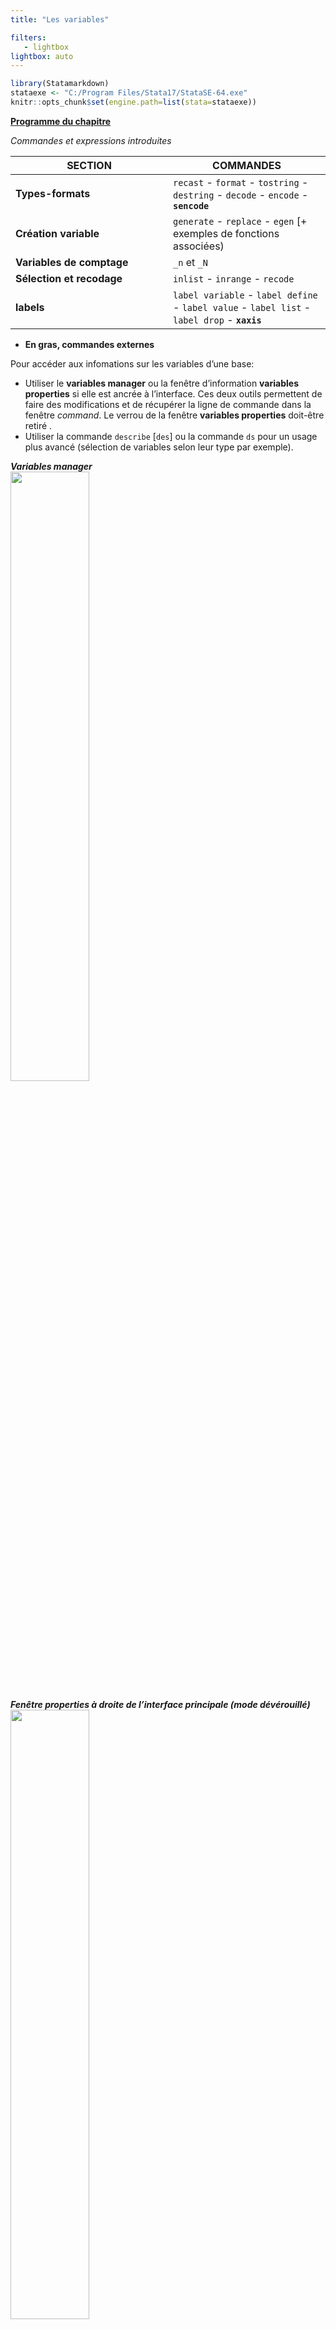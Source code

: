 ```yaml
---
title: "Les variables"

filters:
   - lightbox
lightbox: auto
---
```


```r
library(Statamarkdown)
stataexe <- "C:/Program Files/Stata17/StataSE-64.exe"
knitr::opts_chunk$set(engine.path=list(stata=stataexe))
```


[**Programme du chapitre**](https://github.com/mthevenin/formation_stata/blob/master/programmes/chapitre5.md)


*Commandes et expressions introduites*

SECTION                    | COMMANDES
-------------              | -------------
**Types-formats**          | `recast` - `format` - `tostring` - `destring` - `decode` - `encode` - **`sencode`**
**Création variable**      | `generate` - `replace` - `egen` [+ exemples de fonctions associées)
**Variables de comptage**  | `_n` et `_N`
**Sélection et recodage**  | `inlist` - `inrange` - `recode`
**labels**                 | `label variable` - `label define` - `label value` - `label list` - `label drop` - **`xaxis`**

 * **En gras, commandes externes**


Pour accéder aux infomations sur les variables d'une base:  

* Utiliser le  **variables manager** ou la fenêtre d'information **variables properties** si elle est ancrée à l'interface. Ces deux outils permettent de faire des modifications et de récupérer la ligne de commande dans la fenêtre *command*. Le verrou de la fenêtre **variables properties** doit-être retiré .
* Utiliser la commande `describe` [`des`] ou la commande `ds` pour un usage plus avancé (sélection de variables selon leur type par exemple).   


***Variables manager***   
![](img5/g1.PNG){width=50%}
<br>

***Fenêtre properties à droite de l'interface principale (mode dévérouillé)***   
![](img5/g2.PNG){width=50%}

**Commande describe**

```stata
sysuse auto, clear

describe
```


# **Types et format**


## Types


Stata gère tous les  types de variables:  numérique, caractère, date. Un type de variable est un type de stockage.

* Types numériques: *float*, *long*, *double*, *int* et *byte*.
* Types caractère: *str#* et *strL* (très grandes chaînes de caractères). # est la longueur de la chaîne de caractère, elle ne peut pas excéder 2046 pour le type *str*.

Plus d'informations: `help data types`


Modification du type de variable

* Optimisation du poids en mémoire avec `compress`
* Commande **`recast`**  

***Optimisation du poids de la base***


```stata
compress 
```


***Passage de la variable make en str3***  

En réduisant le type, on va tronquer les chaînes de caractères qui ne garderont que les 3 premières lettres, à manupiler avec prudence donc. Pour cette opération, Stata impose une confirmation avec l'option `force`.

***Variable d'origine***

```stata
des make 
list make in 1/10
```


***Modification du type***

```stata
recast str3 make, force
des make
list make in 1/10
```


##  Format

Il s'agit du format d'affichage des valeurs des variables. Ils peuvent être modifiés sans que le type soit changé (décimales, alignement....).    


Variables numérique:  
- format *g*: *général* (définition un peu obsure pour moi)
- format *f*: *fixe*
- plusieurs format d'affichage pour les variables de type dates: *%td* (date avec jour-mois-année), *%tm* (mois), *%tq* (trimestre), *%tw* (semaine). Les dates et leur manipulation sont un domaines très riche, et feront l'objet d'une courte présentation en fin de chapite.

On peut changer le format d'affichage avec la commande **`format`**. Si le format est de type général (g), il est préférable de passer à un format de type fixe (f) On peut un même format à une liste de variables.  



```stata
format %format varlist
```


**Exemple: changement du nombre de décimales** 

Dans la base *auto*, la variable *gear_ratio* est de format fixe à 2 décimales (%6.2f). Pour supprimer, à l'affichage, les deux décimales:
afficher les valeurs sans décimales.  



```stata
list gear_ratio in 1/10
```


```stata
format %6.0f gear_ratio
list gear_ratio in 1/10
```


**Exemple: aligner le nombre décimal reporté avec `summarize` sur le format de la variable**

Avec l'option `format` appliquée à la commande `summarize` on peut automatiquement réduire le nombre de décimales reportées dans l'output 


```stata
sum gear_ratio
sum gear_ratio, d
```


Avec l'option **`format`**


```stata
sum gear_ratio, format
sum gear_ratio, d format
```



## Modification du type

Il est possible de basculer d'un type caractère à un type numérique et inversement


**De numérique à caractère**   

<br>
Si la variable numérique n'a pas de label affecté sur les modalités, ou qu'on ne veut pas conserver l'information données par les labels, on peut utiliser la commande `tostring`. On peut créer une nouvelle variable avec l'option `gen()` ou remplacer la variable numérique d'origine avec l'option `replace`.  Une des deux options doit être nécessairement renseignée. 


```stata
  tostring [varlist], gen(nom_varlist)
  tostring [varlist], replace
```


Exemple avec la variable *foreign* qui prend les valeur 0 et 1 avec les labels "domestic" (0) et "foreign" (1)


```stata
tostring foreign, gen(foreign_str)
des foreign foreign_str

tab foreign foreign_str
```



Si la variable numérique a des labels affectés aux modalités modalités et qu'on souhaite conserver cet information, on utilise la commande **``decode``** 

```stata
  decode variable, gen(nom_var)
```


Exemple avec la variable *foreign*  

```stata
decode foreign, gen(foreign_str)

des foreign foreign_str

tab foreign_str
  
```


**De caractère à numérique**    

Si la variable caractère est a une forme numerique (une suite de nombre comme des années, des âges...), on utilise la commande ```destring```. Lorsqu'il y a des des valeurs manquantes à la variable, on doit uiliser l'option `force`.



```stata
 destring [varlist] , gen(nom_varlist) 
 destring [varlist] , replace [force]
```


Exemple avec la variable *rep78* qui est transformé dans un premier temps en variables caractère avec `tostring` puis de nouveau transformé en format numérique avec `destring`


```stata
tostring rep78, replace
des rep78

destring rep78, replace
des rep78
```


Si la variable caractère n'est pas de forme numérique et que l'on souhaite récupérer les labels sur les modalités, on peut utiliser la commande **`encode`** ou la commande externe **`sencode`** (`net install st0043_2, force`). La seconde permet de remplacer directement la variable d'origine, option particulièrement pratique.. Egalement, cette commande permet plus de souplesse sur le codage de la variable (`help sencode` pour plus de détail).  

Avec `encode` ou `sencode` sans l'option `gsort`, le numéro de la modalité suivra l’ordre alphabétique des chaînes de caractère de la variable: si la variable caractère à pour valeur ("Homme", "Femme"), "femme" sera automatiquement codée 1 et "homme" 2.



```stata
encode variable, gen(nom_variable)
```


```stata
```{} 
sencode variable, gen(nom_variable) replace gsort()
```

Exemple avec la variable *foreign_str* (variable caractère créée précédemment à partir de la variable foreign)


```stata
encode foreign_str, gen(foreign2)

tab foreign2
tab foreign2, nolab
```

    
::: callout-warning
## Type de variable pour les modèles  
Les variables de type caractères ne sont pas acceptées, Stata renvoie alors un message d'erreur avec **no observation**. Si c'est le cas, les commandes `destring` et `encode` vont s'avérer particulièrement utiles. 
:::



# **Création d'une variable**  

## generate - replace

La création d'une nouvelle variable se fait avec la commande ```generate``` généralement tronquée jusqu'à ```gen```.


```stata
gen nom_variable=valeur/fonction [expression: if in inlist inrange...]
```

Pour remplacer la valeur d'une valeur variable existante on utilise la commande ```replace```. Le nom n'est malheureusement pas tronquable.  


```stata
replace nom_variable=valeur/fonction [expression: if in inlist inrange...]
```


* On peut utiliser le préfixe ```bysort```
* Pour utiliser une fonction mathématique (log, exp, .)  => `help math_functions`
* Pour afficher la liste complète des fonctions (variables caractères, statistiques, pseudo nombre aléatoire, dates.): `help function`  

**Rappel**: attention  entre l'opérateur d'affectation (`=`) et l'expression conditionnelle (`==`).   

<br>

**Création d'une indicatrice (0,1)**    
<br>
On peut rapidement générer des indicatrices (0,1) à partir d'une expression conditionnelle:

```stata
gen x= expression_conditionnelle
```


Exemple avec la variable *rep78*. On génère la variable *rep2* qui prend la valeur 1 si *rep78*>3, 0 sinon. Comme il y a des valeurs manquantes dans la variable d'origine, on corrige l'information pour l'indicatrice dont les valeurs manquantes ont été automatiquement affectées à la valeur 0.


```stata
gen rep2 = rep78>3
replace rep2 = . if rep78==.
tab rep78 rep2
```


<br>
Remarque: Avec la commande `tabulate` on peut créer une série d'indicatrices à partir d'une variable catégorielle avec l'option `gen(nom_variable)`


```stata
tab x, gen(nom_variable)
```


Exemple avec la variable *foreign*. Avec `tabulate` on va générer deux indicatrices: *origine1* si *foreign*=0, et *origine2* si *foreign*=1. Un label à la variable est automatiquement créé indiquant la valeur de la variable d'origine. 


```stata
tab foreign, gen(origine)

des origine1 origine2

tab origine1 foreign
tab origine2 foreign
```


## egen  

**`egen`**: extented generate  
**`egenmore`**: package programmé par NJ.Cox qui ajoute des fonctions associée à `egen` [`ssc install egenmore`]

Réservé à l'utilisation de fonctions. Pour obtenir la liste `help egen`.   
<br>



***Exemple***: on va créer dans un premier la variable *mprice* qui reporte pour chaque observation la moyenne de la variable *price*. Dans un second temps, on va créer la variable *mprice_or*, mais avec le prix moyen des voitures selon leur origine (*foreign*). La fonction utilisée est la fonction **`mean()`**.  


```stata
egen mprice = mean(price)

list  make price mprice in 1/10
```


```stata
bysort foreign: egen mprice_or = mean(price)

list  make price mprice in 1/5
list  make price mprice in 66/70
```


::: callout-warning
## Les fonctions `sum()` et `total()`**

Sans aucune explication, la fonction `sum()` qui permet d'obtenir une somme incrémentale n'est pas associée à `egen` mais à `generate`. En revanche la fonction `total()` est associée à `egen`. Il faut le retenir.

**Exemple**: on veut créer un identifiant numérique (variable *id*) pour chaque voiture (dans la base on a une seule voiture par nom de voiture).


```stata
gen x = 1 
gen id = sum(x)

list id make in 1/5
list id make in 66/70
```


Si on veut reporter le nombre total d'observations dans la base (variable *N*), avec la fonction `total`:

```stata
egen N = total(x)

list id N make in 1/5
list id N make in 66/70
```

:::

On va le voir, ces deux variables qui ont été générées peuvent l'être directement  avec les *variables internes dites de comptage*. 


::: {.callout-tip icon="false"}
## Package gegen (M.Caceres)

- Pour les volumétries dépassant le million d'observation il est fortement conseillé d'utilisée les commandes associées au package de *Mauricio Caceres*, ici la commande **`gege,`**.
- <https://gtools.readthedocs.io/en/latest/>
- <https://mthevenin.github.io/stata_programmation/speedup/gtools.html>
:::

 
# **Les variables internes de comptage**

Très utile avec des données longitudinales, de durées ou toute base avec des données avec cluster. 
<br>

Deux variables de comptage: ```_n``` et ```_N```    
<br>

* **`_n`** : renvoie le rang de l'observation  
* **`_N`**:  renvoie le  nombre total d'observations  

**Application**: On veut créer un identifiant sur l'ensemble des observations de la base auto.


```stata
gen id = _n
list make foreign id in 1/10
```



**lead & lag**  

Par défaut, pour toutes les instructions le rang sélectionné est celui de la ligne de l'observation  x=x[_n]  

* Lag(-1):  Sélection du rang inférieur d'une variable x: **$x=x[_n-1]$**.  Remarque: la première observation est une valeur manquante.
* lead(+1): Sélection du rang supérieur d'une variable x: **$x=x[_n-1]$**.  Remarque: la dernière observation est une valeur manquante.


```stata
gen lag_make  = make[_n-1]
gen lead_make = make[_n+1]

list make lag_make lead_make in 1/10
```
 
 
# **Sélection de plusieurs modalités, recodage**

**inlist**    
Pour sélectionner plusieurs modalités d'une variable dans une expression conditionnelle ```inlist(variable, valeur1, valeur2,..)```.  
Utile si la variable n'est pas de type ordinale.  
Exemple: ```gen Y=1 if inlist(X,1,3,6,10)```  
L'expression est hélas toujours limitée à 10 valeurs pour les variables caractères.  
<br>

**inrange**  
Pour sélectionner un intervalle dans une expression ```inrange(variable, valeur1,valeur2)``` avec $valeur1<valeur2$.  
Exemple:  ```gen Y= inrange(X,5,10)``` pour obtenir $Y=1$ si $50\leq x\leq 10$ 0 sinon.  
<br>
**recode**   
Permet de changer les valeurs d'une variable numérique: 

`recode variable (anciennes_valeurs=nouvelle_valeur) (ancienne_valeurs=nouvelles_valeur).....```  

<br>
**Application**: recoder la variable foreign 0=>1 et 1=>2.  


# **Les labels**  

La création et la modification peut se faire directement via  la boite de dialogue du **variable manager**.  

<br>
**Label des variables**    


```stata
label nom_variable "label" 
```

On peut modifier/écraser un label existant

Exemple
```stata
des foreign
label variable foreign "Origine de la voiture"
des foreign
```

**Label sur les modalités des variables**  
<br>
Deux étapes: la création des label et leurs affectation à une ou plusieurs variables. 
<br>
**Création du label**: **`label define`**    

```stata
label define nom_label val1 "label1" val2 "label2"... [,modify]
```    

Exemple variable binaire (0,1) labélisée "No-Yes" avec comme nom de label NY : `label define NY 0 "non" 1 "oui"`    

S'il y a beaucoup de modalités à labelliser, on peut affecter ligne par ligne un label par modalité et utiliser 
l'option ```modify```   

```stata
label define nom_label 1 "nom1", modify
label define nom_label 2 "nom2", modify
label define nom_label 3 "nom3", modify
label define nom_label 4 "nom2", modify
```

**Affectation du label**: **`label value`**    


```stata
label value nom_variable nom_label
```

***Exercice***: créer une variable indicatrice qui regroupe de la varble rep78: 0 si rep78<4 et 1 si rep78>3. Affecter un label à la variable (au choix) et des labels aux modalités (au choix).    

```stata
#| code-fold: true
#| code-summary: "Show the code"

gen rep78b = rep78<4
replace rep78b=. if rep78==.

label define rep78b 0 "1-3 réparations" 1 "Plus de 3 réparations", modify
label value rep78b rep78b
des rep78b
tab rep78 rep78b
```



**Fichiers de labels et multilangue**  

**label save**  
On peut générer un fichier (.do) donnant le programme qui génère les labels (existants) d'une base:  commande ```label save``` (par le menu: data => data utilities => label utilities => save labels as do file).    
<br>
**multilangue**  
Pour des enquêtes internationales, on peut de créer des labels en plusieurs langues switcher d'une langue à l'autre (exemple MAFE l'Ined).
La commande doit être installée, elle est externe à Stata (`ssc install mlanguage` - auteur  *Jeroen Weesie*).    


::: callout_note
## TODO
Faire un rapide topo sur les variables de type dates

:::

